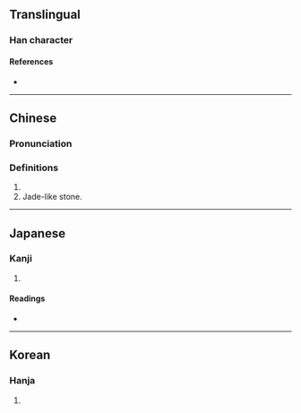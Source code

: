 {{character info}}
==Translingual==

===Han character===
{{Han char|rn=96|rad=玉|as=04|sn=8|four=|canj=MGQO|ids=⿰𤣩夫}}

====References====
* {{Han ref|kx=0727.300|dkj=20857|dj=1140.010|hdz=21103.030|uh=739E|ud=29598}}

----

==Chinese==
{{zh-forms}}

===Pronunciation===
{{zh-pron
|m=fū
|m-s=
|dg=
|c=
|c-t=
|g=
|h=pfs=
|j=
|mb=
|md=
|mn=
|mn-t=
|w=
|x=
|mc=y
|oc=y
|cat=n
}}

===Definitions===
{{zh-hanzi}}

# {{zh-only|珷玞}}
# Jade-like stone.

----

==Japanese==

===Kanji===
{{ja-kanji|grade=|rs=玉04}}

# {{rfdef|ja|sort=玉04}}

====Readings====
* {{ja-readings|on=[[ふ]] (fu)|kun=}}

----

==Korean==

===Hanja===
{{ko-hanja|hangeul=부|eumhun=|rv=bu|mr=pu|y=pu}}

# {{rfdef|ko|sort=玉04}}